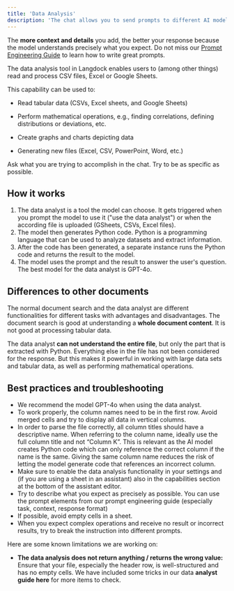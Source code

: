 ```yaml
---
title: 'Data Analysis'
description: 'The chat allows you to send prompts to different AI models and receive a response based on your question. You can use various tools to work with documents, search the web, or perform other operations in the chat. These tools are different capabilities the models have. Describe what you want to do, and the model will choose the right tool automatically based on your request.'
---
```


<Tip>The **more context and details** you add, the better your response because the model understands precisely what you expect. Do not miss our [Prompt Engineering Guide](https://docs.langdock.com/resources/prompt-elements) to learn how to write great prompts.</Tip>

The data analysis tool in Langdock enables users to (among other things) read and process CSV files, Excel or Google Sheets.

This capability can be used to:

* Read tabular data (CSVs, Excel sheets, and Google Sheets)

* Perform mathematical operations, e.g., finding correlations, defining distributions or deviations, etc.

* Create graphs and charts depicting data

* Generating new files (Excel, CSV, PowerPoint, Word, etc.)

Ask what you are trying to accomplish in the chat. Try to be as specific as possible.

## How it works
1. The data analyst is a tool the model can choose. It gets triggered when you prompt the model to use it ("use the data analyst") or when the according file is uploaded (GSheets, CSVs, Excel files). 
2. The model then generates Python code. Python is a programming language that can be used to analyze datasets and extract information.
3. After the code has been generated, a separate instance runs the Python code and returns the result to the model. 
4. The model uses the prompt and the result to answer the user's question.
<Tip>The best model for the data analyst is GPT-4o.</Tip>

## Differences to other documents
The normal document search and the data analyst are different functionalities for different tasks with advantages and disadvantages. The document search is good at understanding a **whole document content**. It is not good at processing tabular data.

The data analyst **can not understand the entire file**, but only the part that is extracted with Python. Everything else in the file has not been considered for the response. But this makes it powerful in working with large data sets and tabular data, as well as performing mathematical operations.

## Best practices and troubleshooting
- We recommend the model GPT-4o when using the data analyst.
- To work properly, the column names need to be in the first row. Avoid merged cells and try to display all data in vertical columns.
- In order to parse the file correctly, all column titles should have a descriptive name. When referring to the column name, ideally use the full column title and not “Column K”. This is relevant as the AI model creates Python code which can only reference the correct column if the name is the same. Giving the same column name reduces the risk of letting the model generate code that references an incorrect column.
- Make sure to enable the data analysis functionality in your settings and (if you are using a sheet in an assistant) also in the capabilities section at the bottom of the assistant editor.
- Try to describe what you expect as precisely as possible. You can use the prompt elements from our prompt engineering guide (especially task, context, response format)
- If possible, avoid empty cells in a sheet.
- When you expect complex operations and receive no result or incorrect results, try to break the instruction into different prompts.

Here are some known limitations we are working on:
* **The data analysis does not return anything / returns the wrong value:**
  Ensure that your file, especially the header row, is well-structured and has no empty cells. We have included some tricks in our data **analyst guide here** for more items to check.